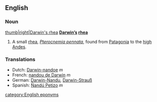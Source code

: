 ==English==

===Noun===
[[image:nandu.jpg|thumb|right|Darwin's rhea]]
'''[[Darwin]][['s|’s]] [[rhea]]'''

# A small [[rhea]], ''[[Pterocnemia pennata]]'', found from [[Patagonia]] to the [[high]] [[Andes]].

===Translations===
*Dutch: [[Darwin-nandoe]] ''m''
*French: [[nandou de Darwin]] ''m''
*German: [[Darwin-Nandu]], [[Darwin-Strauß]]
*Spanish: [[Ñandú Petizo]] ''m''

<!-- [[image:nandu2.jpg|thumb|left|rhea]] deleted image?  -->

[[category:English eponyms]]